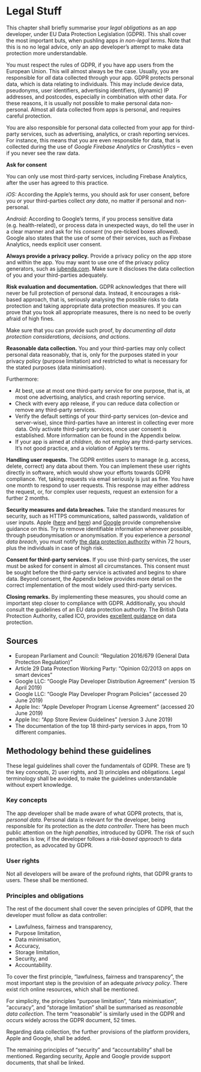 # Legal Stuff

This chapter shall briefly summarise *your legal obligations* as an app developer, under EU Data Protection Legislation (GDPR). This shall cover the most important buts, when pushling apps *in non-legal terms*. Note that this is no no legal advice, only an app developer’s attempt to make data protection more understandable.

You must respect the rules of GDPR, if you have app users from the European Union. This will almost always be the case. Usually, you are responsible for *all* data collected through your app. GDPR protects personal data, which is data relating to individuals. This may include device data, pseudonyms, user identifiers, advertising identifiers, (dynamic) IP addresses, and postcodes, especially in combination with other data. For these reasons, it is usually not possible to make personal data non-personal. Almost all data collected from apps is personal, and requires careful protection.

You are also responsible for personal data collected from your app for third-party services, such as advertising, analytics, or crash reporting services. For instance, this means that you are even responsible for data, that is collected during the use of *Google Firebase Analytics* or *Crashlytics* -- even if you never see the raw data.

**Ask for consent**

You can only use most third-party services, including Firebase Analytics, after the user has agreed to this practice.

*iOS:* According the Apple’s terms, you should ask for user consent, before you or your third-parties collect *any data*, no matter if personal and non-personal.

*Android:* According to Google’s terms, if you process sensitive data (e.g. health-related), or process data in unexpected ways, do tell the user in a clear manner and ask for his *consent* (no pre-ticked boxes allowed). Google also states that the use of some of their services, such as Firebase Analytics, needs explicit user consent.

**Always provide a privacy policy.** Provide a privacy policy on the app store and within the app. You may want to use one of the privacy policy generators, such as [iubenda.com](https://gdpr4devs.com/iubenda.com). Make sure it discloses the data collection of you and your third-parties adequately.

**Risk evaluation and documentation.** GDPR acknowledges that there will never be full protection of personal data. Instead, it encourages a risk-based approach, that is, seriously analysing the possible risks to data protection and taking appropriate data protection measures. If you can prove that you took all appropriate measures, there is no need to be overly afraid of high fines.

Make sure that you can provide such proof, by *documenting all data protection considerations, decisions, and actions*.

**Reasonable data collection.** You and your third-parties may only collect personal data reasonably, that is, only for the purposes stated in your privacy policy (purpose limitation) and restricted to what is necessary for the stated purposes (data minimisation).

Furthermore:

- At best, use at most one third-party service for one purpose, that is, at most one advertising, analytics, and crash reporting service.
- Check with every app release, if you can reduce data collection or remove any third-party services.
- Verify the default settings of your third-party services (on-device and server-wise), since third-parties have an interest in collecting ever more data. Only activate third-party services, once user consent is established. More information can be found in the Appendix below.
- If your app is aimed at *children*, do not employ any third-party services. It’s not good practice, and a violation of Apple’s terms.

**Handling user requests.** The GDPR entitles users to manage (e.g. access, delete, correct) any data about them. You can implement these user rights directly in software, which would show your efforts towards GDPR compliance. Yet, taking requests via email seriously is just as fine. You have one month to respond to user requests. This response may either address the request, or, for complex user requests, request an extension for a further 2 months.

**Security measures and data breaches.** Take the standard measures for security, such as HTTPS communications, salted passwords, validation of user inputs. Apple ([here](https://developer.apple.com/documentation/security) and [here](https://developer.apple.com/library/archive/documentation/Security/Conceptual/SecureCodingGuide)) and [Google](https://developer.android.com/training/articles/security-tips) provide comprehensive guidance on this. Try to remove identifiable information whenever possible, through pseudonymisation or anonymisation. If you experience a *personal data breach*, you must notify [the data protection authority](https://edpb.europa.eu/about-edpb/board/members) within 72 hours, plus the individuals in case of high risk.

**Consent for third-party services.** If you use third-party services, the user must be asked for consent in almost all circumstances. This consent must be sought before the third-party service is activated and begins to share data. Beyond consent, the Appendix below provides more detail on the correct implementation of the most widely used third-party services.

**Closing remarks.** By implementing these measures, you should come an important step closer to compliance with GDPR. Additionally, you should consult the guidelines of an EU data protection authority. The British Data Protection Authority, called ICO, provides [excellent guidance](https://ico.org.uk/for-organisations/) on data protection.

## Sources

- European Parliament and Council: “Regulation 2016/679 (General Data Protection Regulation)”
- Article 29 Data Protection Working Party: “Opinion 02/2013 on apps on smart devices”
- Google LLC: “Google Play Developer Distribution Agreement” (version 15 April 2019)
- Google LLC: “Google Play Developer Program Policies” (accessed 20 June 2019)
- Apple Inc: “Apple Developer Program License Agreement” (accessed 20 June 2019)
- Apple Inc: “App Store Review Guidelines” (version 3 June 2019)
- The documentation of the top 18 third-party services in apps, from 10 different companies.

## Methodology behind these guidelines

These legal guidelines shall cover the fundamentals of GDPR. These are 1) the key concepts, 2) user rights, and 3) principles and obligations. Legal terminology shall be avoided, to make the guidelines understandable without expert knowledge.

### Key concepts

The app developer shall be made aware of what GDPR protects, that is, *personal data*. Personal data is relevant for the developer, being responsible for its protection as the *data controller*. There has been much public attention on the *high penalties*, introduced by GDPR. The risk of such penalties is low, if the developer follows a *risk-based approach* to data protection, as advocated by GDPR.

### User rights

Not all developers will be aware of the profound rights, that GDPR grants to users. These shall be mentioned.

### Principles and obligations

The rest of the document shall cover the seven principles of GDPR, that the developer must follow as data controller:

- Lawfulness, fairness and transparency,
- Purpose limitation,
- Data minimisation,
- Accuracy,
- Storage limitation,
- Security, and
- Accountability.

To cover the first principle, “lawfulness, fairness and transparency”, the most important step is the provision of an adequate *privacy policy*. There exist rich online resources, which shall be mentioned.

For simplicity, the principles “purpose limitation”, “data minimisation”, “accuracy”, and “storage limitation” shall be summarised as *reasonable data collection*. The term “reasonable” is similarly used in the GDPR and occurs widely across the GDPR document, 52 times.

Regarding data collection, the further provisions of the platform providers, Apple and Google, shall be added.

The remaining principles of “security” and “accountability” shall be mentioned. Regarding security, Apple and Google provide support documents, that shall be linked.